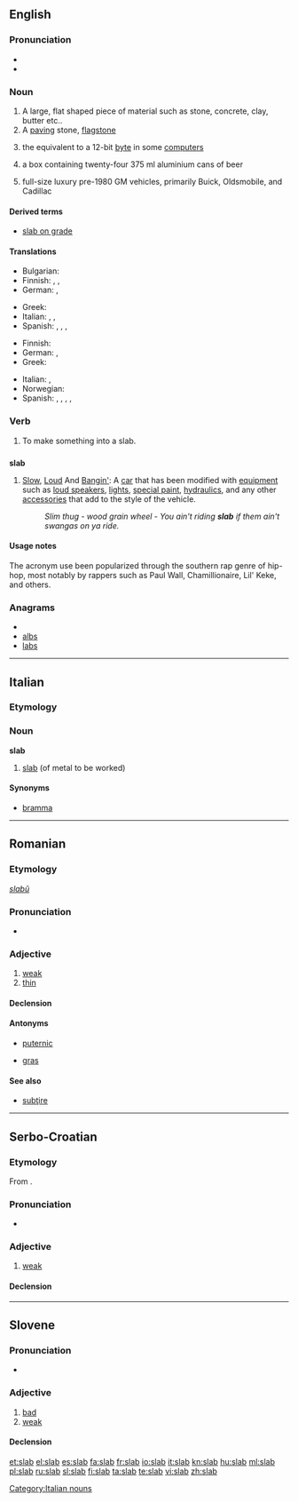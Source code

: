 ==English==
{{wikipedia}}

===Pronunciation===
* {{IPA|/slæb/}}
* {{rhymes|æb}}

===Noun===
{{en-noun}}

# A large, flat shaped piece of material such as stone, concrete, clay, butter etc..
# A [[paving]] stone, [[flagstone]]
# {{computing}} the equivalent to a 12-bit [[byte]] in some [[computer]]s
# {{Australian}} a box containing twenty-four 375&nbsp;ml aluminium cans of beer
# {{Slang}} full-size luxury pre-1980 GM vehicles, primarily Buick, Oldsmobile, and Cadillac

====Derived terms====

* [[slab on grade]]

====Translations====
{{trans-top|flat piece of material}}
* Bulgarian: {{t+|bg|плоча}}
* Finnish: {{t-|fi|laatta}}, {{t+|fi|levy}}, {{t-|fi|kimpale}}
* German: {{t+|de|Scheibe|f}}, {{t+|de|Platte|f}}
{{trans-mid}}
* Greek: {{t+|el|πλάκα|f|tr=pláka}}
* Italian: {{t|it|piastra|f}}, {{t|it|lastra|f}}, {{t|it|fetta|f}}
* Spanish: {{t+|es|plancha|f}},  {{t+|es|tabla|f}},  {{t+|es|lámina|f}},  {{t+|es|tabla|f}}
{{trans-bottom}}

{{trans-top|paving stone}}
* Finnish: {{t-|fi|laatta}}
* German: {{t+|de|Fliese|f}}, {{t+|de|Platte|f}}
* Greek: {{t+|el|πλάκα|f|tr=pláka}}
{{trans-mid}}
* Italian: {{t|it|piastrella|f}}, {{t|it|mattonella|f}}
* Norwegian: {{t|no|steinhelle|f}}
* Spanish: {{t+|es|baldosa|f}},  {{t-|es|adoquín|m}},  {{t-|es|losa|f}},  {{t|es|valdosa|f}},  {{t-|es|losa|f}}
{{trans-bottom}}

===Verb===
{{en-verb|slab|b|ing}}

# {{transitive}} To make something into a slab.

==={{acronym}}===
'''slab'''

# [[slow|Slow]], [[loud|Loud]] And [[banging|Bangin']]:  {{context|US}} A [[car]] that has been modified with [[equipment]] such as [[loud speaker]]s, [[lights]], [[special paint]], [[hydraulics]], and any other [[accessories]] that add to the style of the vehicle.
#: ''Slim thug - wood grain wheel - You ain't riding '''slab''' if them ain't swangas on ya ride.''

====Usage notes====
The acronym use been popularized through the southern rap genre of hip-hop, most notably by rappers such as Paul Wall, Chamillionaire, Lil' Keke, and others.

===Anagrams===
* {{alphagram|abls}}
* [[albs#English|albs]]
* [[labs#English|labs]]

----

==Italian==

===Etymology===
{{etyl|en|it}}

===Noun===
'''slab''' {{m|inv}}

# [[#English|slab]] (of metal to be worked)

====Synonyms====
* [[bramma]]

[[Category:Italian nouns]]

----

==Romanian==

===Etymology===
{{etyl|sla|ro}} ''[[slabŭ]]''

===Pronunciation===
* {{IPA|[slab]|lang=ro}}

===Adjective===
{{ro-adj|4}}

# [[weak]]
# [[thin]]

====Declension====
{{ro-adj-4|slab}}

====Antonyms====
* {{sense|weak}} [[puternic]]
* {{sense|thin}} [[gras]]

====See also====
* [[subţire]]

----

==Serbo-Croatian==

===Etymology===
From {{proto|Slavic|slabъ|lang=sh}}.

===Pronunciation===
* {{IPA|/slâb/|lang=sh}}

===Adjective===
{{sh-adjective|head=slȁb|def=slabi|def_a=slȁbī|comp=slabiji|r|слаб|сла̏б}}

# [[weak]]

====Declension====
{{sh-adj-full|slab|o|slabij|e}}

----

==Slovene==

===Pronunciation===
* {{IPA|/slap/|lang=sl}}

===Adjective===
{{sl-adj|slabši|head=slàb|e=preslab}}

# [[bad]]
# [[weak]]

====Declension====
{{sl-adj-1-comp}}

[[et:slab]]
[[el:slab]]
[[es:slab]]
[[fa:slab]]
[[fr:slab]]
[[io:slab]]
[[it:slab]]
[[kn:slab]]
[[hu:slab]]
[[ml:slab]]
[[pl:slab]]
[[ru:slab]]
[[sl:slab]]
[[fi:slab]]
[[ta:slab]]
[[te:slab]]
[[vi:slab]]
[[zh:slab]]